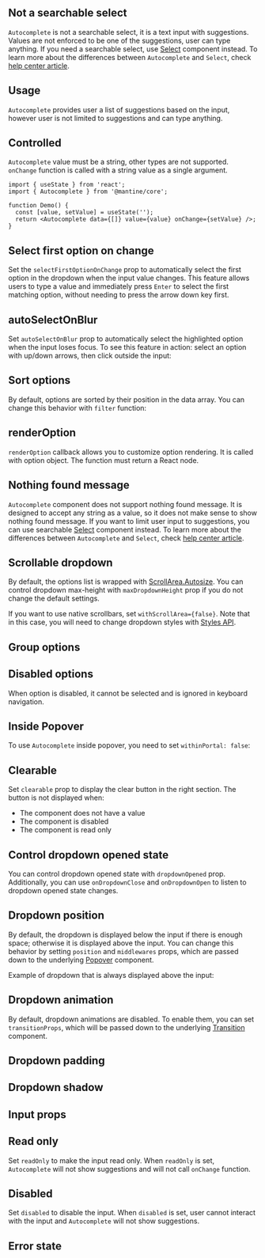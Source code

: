 

<ComboboxDisclaimer component="Autocomplete" />

## Not a searchable select

`Autocomplete` is not a searchable select, it is a text input with suggestions.
Values are not enforced to be one of the suggestions, user can type anything.
If you need a searchable select, use [Select](/core/select) component instead.
To learn more about the differences between `Autocomplete` and `Select`, check
[help center article](https://help.mantine.dev/q/select-autocomplete-difference).

## Usage

`Autocomplete` provides user a list of suggestions based on the input,
however user is not limited to suggestions and can type anything.

<Demo data={AutocompleteDemos.usage} />

## Controlled

`Autocomplete` value must be a string, other types are not supported.
`onChange` function is called with a string value as a single argument.

```tsx
import { useState } from 'react';
import { Autocomplete } from '@mantine/core';

function Demo() {
  const [value, setValue] = useState('');
  return <Autocomplete data={[]} value={value} onChange={setValue} />;
}
```

## Select first option on change

Set the `selectFirstOptionOnChange` prop to automatically select the first option in the dropdown when the input value changes.
This feature allows users to type a value and immediately press `Enter` to select the first matching option,
without needing to press the arrow down key first.

<Demo data={AutocompleteDemos.selectFirstOptionOnChange} />

## autoSelectOnBlur

Set `autoSelectOnBlur` prop to automatically select the highlighted option when the input loses focus.
To see this feature in action: select an option with up/down arrows, then click outside the input:

<Demo data={AutocompleteDemos.autoSelectOnBlur} />

<ComboboxData component="Autocomplete" />

<ComboboxFiltering component="Autocomplete" />

<Demo data={AutocompleteDemos.search} />

## Sort options

By default, options are sorted by their position in the data array. You can change this behavior
with `filter` function:

<Demo data={AutocompleteDemos.sort} />

<ComboboxLargeData component="Autocomplete" />

<Demo data={AutocompleteDemos.limit} />

## renderOption

`renderOption` callback allows you to customize option rendering. It is called with option object.
The function must return a React node.

<Demo data={AutocompleteDemos.renderOption} />

## Nothing found message

`Autocomplete` component does not support nothing found message. It is designed to
accept any string as a value, so it does not make sense to show nothing found message.
If you want to limit user input to suggestions, you can use searchable [Select](/core/select)
component instead. To learn more about the differences between `Autocomplete` and `Select`, check
[help center article](https://help.mantine.dev/q/select-autocomplete-difference).

## Scrollable dropdown

By default, the options list is wrapped with [ScrollArea.Autosize](/core/scroll-area).
You can control dropdown max-height with `maxDropdownHeight` prop if you do not change the default settings.

If you want to use native scrollbars, set `withScrollArea={false}`. Note that in this case,
you will need to change dropdown styles with [Styles API](/styles/styles-api).

<Demo data={AutocompleteDemos.scrollArea} />

## Group options

<Demo data={AutocompleteDemos.groups} />

## Disabled options

When option is disabled, it cannot be selected and is ignored in keyboard navigation.

<Demo data={AutocompleteDemos.disabledOptions} />

<ComboboxProps component="Autocomplete" />

## Inside Popover

To use `Autocomplete` inside popover, you need to set `withinPortal: false`:

<Demo data={AutocompleteDemos.withinPopover} />

## Clearable

Set `clearable` prop to display the clear button in the right section. The button is not displayed
when:

- The component does not have a value
- The component is disabled
- The component is read only

<Demo data={AutocompleteDemos.clearable} />

## Control dropdown opened state

You can control dropdown opened state with `dropdownOpened` prop. Additionally,
you can use `onDropdownClose` and `onDropdownOpen` to listen to dropdown opened state changes.

<Demo data={AutocompleteDemos.dropdownOpened} />

## Dropdown position

By default, the dropdown is displayed below the input if there is enough space; otherwise it is displayed above the input.
You can change this behavior by setting `position` and `middlewares` props, which are passed down to the
underlying [Popover](/core/popover) component.

Example of dropdown that is always displayed above the input:

<Demo data={AutocompleteDemos.dropdownPosition} />

## Dropdown animation

By default, dropdown animations are disabled. To enable them, you can set `transitionProps`,
which will be passed down to the underlying [Transition](/core/transition) component.

<Demo data={AutocompleteDemos.dropdownAnimation} />

## Dropdown padding

<Demo data={AutocompleteDemos.dropdownPadding} />

## Dropdown shadow

<Demo data={AutocompleteDemos.dropdownShadow} />

<InputSections component="Autocomplete" />

<Demo data={AutocompleteDemos.sections} />

## Input props

<InputFeatures component="Autocomplete" element="input" />

<Demo data={AutocompleteDemos.configurator} />

## Read only

Set `readOnly` to make the input read only. When `readOnly` is set,
`Autocomplete` will not show suggestions and will not call `onChange` function.

<Demo data={AutocompleteDemos.readOnly} />

## Disabled

Set `disabled` to disable the input. When `disabled` is set,
user cannot interact with the input and `Autocomplete` will not show suggestions.

<Demo data={AutocompleteDemos.disabled} />

## Error state

<Demo data={AutocompleteDemos.error} />

<StylesApiSelectors component="Autocomplete" />

<Demo data={AutocompleteDemos.stylesApi} />

<GetElementRef component="Autocomplete" refType="input" />

<InputAccessibility component="Autocomplete" />
